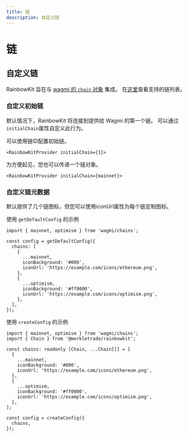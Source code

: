 ```yaml
---
title: 链
description: 自定义链
---
```


# 链

## 自定义链

RainbowKit 旨在与 [wagmi 的 `chain` 对象](https://wagmi.sh/react/chains) 集成。 在[这里](https://wagmi.sh/react/chains#supported-chains)查看支持的链列表。 

### 自定义初始链

默认情况下，RainbowKit 将连接到提供给 Wagmi 的第一个链。 可以通过`initialChain`属性自定义此行为。 

可以使用链ID配置初始链。

```tsx
<RainbowKitProvider initialChain={1}>
```

为方便起见，您也可以传递一个链对象。

```tsx
<RainbowKitProvider initialChain={mainnet}>
```

### 自定义链元数据

默认提供了几个链图标，但您可以使用iconUrl属性为每个链定制图标。

使用 `getDefaultConfig` 的示例

```tsx
import { mainnet, optimism } from 'wagmi/chains';

const config = getDefaultConfig({
  chains: [
    {
      ...mainnet,
      iconBackground: '#000',
      iconUrl: 'https://example.com/icons/ethereum.png',
    },
    {
      ...optimism,
      iconBackground: '#ff0000',
      iconUrl: 'https://example.com/icons/optimism.png',
    },
  ],
});
```

使用 `createConfig` 的示例

```tsx
import { mainnet, optimism } from 'wagmi/chains';
import { Chain } from '@merkletrade/rainbowkit';

const chains: readonly [Chain, ...Chain[]] = [
  {
    ...mainnet,
    iconBackground: '#000',
    iconUrl: 'https://example.com/icons/ethereum.png',
  },
  {
    ...optimism,
    iconBackground: '#ff0000',
    iconUrl: 'https://example.com/icons/optimism.png',
  },
];

const config = createConfig({
  chains,
});
```
